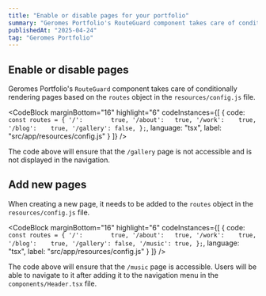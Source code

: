 ```yaml
---
title: "Enable or disable pages for your portfolio"
summary: "Geromes Portfolio's RouteGuard component takes care of conditionally rendering pages based on your settings."
publishedAt: "2025-04-24"
tag: "Geromes Portfolio"
---
```


## Enable or disable pages

Geromes Portfolio's `RouteGuard` component takes care of conditionally rendering pages based on the `routes` object in the `resources/config.js` file.

<CodeBlock
    marginBottom="16"
    highlight="6"
    codeInstances={[
  {
    code:
`const routes = {
    '/':        true,
    '/about':   true,
    '/work':    true,
    '/blog':    true,
    '/gallery': false,
};`,
    language: "tsx",
    label: "src/app/resources/config.js"
  }
]} />

The code above will ensure that the `/gallery` page is not accessible and is not displayed in the navigation.

## Add new pages

When creating a new page, it needs to be added to the `routes` object in the `resources/config.js` file.

<CodeBlock
    marginBottom="16"
    highlight="6"
    codeInstances={[
  {
    code:
`const routes = {
    '/':        true,
    '/about':   true,
    '/work':    true,
    '/blog':    true,
    '/gallery': false,
    '/music': true,
};`,
    language: "tsx",
    label: "src/app/resources/config.js"
  }
]} />

The code above will ensure that the `/music` page is accessible. Users will be able to navigate to it after adding it to the navigation menu in the `components/Header.tsx` file.